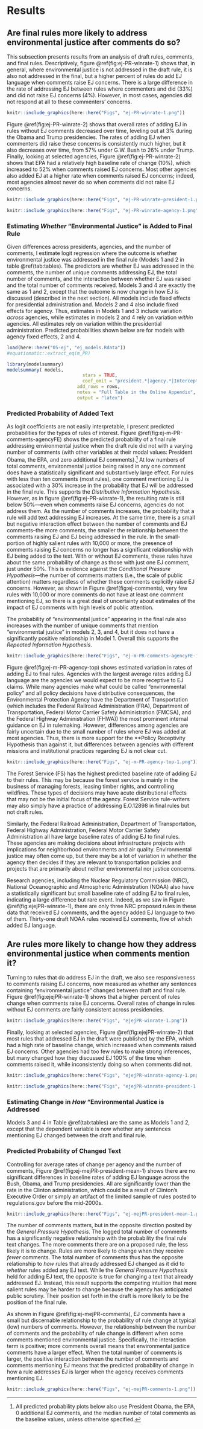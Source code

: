# Results

## Are final rules more likely to address environmental justice after comments do so?

This subsection presents results from an analysis of draft
rules, comments, and final rules. Descriptively, figure
\@ref(fig:ej-PR-winrate-1)
shows that, in general, where environmental
justice is not addressed in the draft rule, it is also not addressed in the final, but a higher percent of rules do add EJ language when comments raise EJ concerns. There is a large difference in the rate of addressing EJ between rules where commenters and did (33%) and did not raise EJ concerns (4%). However, in most cases, agencies did not respond at all to these commenters' concerns.

```r

knitr::include_graphics(here::here("Figs", "ej-PR-winrate-1.png"))
```

<!--Considering the total number of comments, 

```r
knitr::include_graphics(here::here("Figs", "ejejPR-winrate-comments-1.png"))
```
-->


Figure \@ref(fig:ej-PR-winrate-2) shows that overall rates of adding EJ in rules without EJ comments decreased over time, leveling out at 3% during the Obama and Trump presidencies. The rates of adding EJ when commenters did raise these concerns is consistently much higher, but it also decreases over time, from 57% under G.W. Bush to 26% under Trump.
Finally, looking at selected agencies, Figure \@ref(fig:ej-PR-winrate-2) shows that EPA had a relatively high baseline rate of change (10%), which increased to 52% when comments raised EJ concerns. Most other agencies also added EJ at a higher rate when comments raised EJ concerns; indeed, most agencies almost never do so when comments did not raise EJ concerns.

```r

knitr::include_graphics(here::here("Figs", "ej-PR-winrate-president-1.png"))

knitr::include_graphics(here::here("Figs", "ej-PR-winrate-agency-1.png"))
```


### Estimating *Whether* "Environmental Justice" is Added to Final Rule

Given differences across presidents, agencies, and the number of comments, I estimate logit regression where the outcome is whether environmental justice was addressed in the final rule (Models 1 and 2 in table \@ref(tab:tables). The predictors are
whether EJ was addressed in the comments, the number of unique comments addressing EJ, the total number of comments, and the interaction between whether EJ was raised and the total number of comments received. Models 3 and 4 are exactly the same as 1 and 2, except that the outcome is now change in how EJ is discussed (described in the next section). All models include fixed effects for presidential administration and. Models 2 and 4 also include fixed effects for agency. Thus, estimates in Models 1 and 3 include variation *across* agencies, while estimates in models 2 and 4 rely on variation *within* agencies. All estimates rely on variation within the presidential administration. 
<!--The base equation for model 1 is shown below.-->
Predicted probabilities shown below are for models with agency fixed effects, 2 and 4.

```r
load(here::here("05-ej", "ej_models.Rdata"))
#equatiomatic::extract_eq(m_PR)
```

```r
library(modelsummary)
modelsummary( models, 
                            stars = TRUE, 
                            coef_omit = "president.*|agency.*|Intercept", 
                          add_rows = rows, 
                          notes = "Full Table in the Online Appendix",
                          output = "latex")
```


\begin{table}[H]
\centering
\caption{\label{tab:tables}Logit Regression Models Predicting Change in Final Rule Text}

\begin{tabular}[t]{lcccc}
\toprule
Model  & 1 & 2 & 3 & 4\\
(Dependent Variable)  & (EJ Added) & (EJ Added) & (EJ Changed) & (EJ Changed)\\
\midrule
EJ comment = TRUE & 3.348*** & 2.284*** & 0.672*** & 0.731***\\
 & (0.219) & (0.233) & (0.250) & (0.255)\\
log(comments + 1) & 0.140*** & 0.231*** & -0.093*** & -0.128***\\
 & (0.022) & (0.034) & (0.029) & (0.031)\\
Unique EJ comments & 0.005 & 0.124** & 0.036** & 0.044***\\
 & (0.006) & (0.051) & (0.015) & (0.016)\\
EJ comment x log(comments + 1) & -0.309*** & -0.194*** & 0.051 & 0.061\\
 & (0.049) & (0.066) & (0.049) & (0.051)\\
\midrule
Num.Obs. & 12234 & 12234 & 2034 & 2034\\
President FE & X & X & X & X\\
Agency FE &  & X &  & X\\
AIC & 4263.5 & 3330.9 & 2279.7 & 2232.6\\
BIC & 4322.8 & 3671.8 & 2324.6 & 2395.5\\
Log.Lik. & -2123.728 & -1619.440 & -1131.840 & -1087.306\\
\bottomrule
\multicolumn{5}{l}{\textsuperscript{} * p $<$ 0.1, ** p $<$ 0.05, *** p $<$ 0.01}\\
\multicolumn{5}{l}{\textsuperscript{} Full Table in the Online Appendix}\\
\end{tabular}
\end{table}


### Predicted Probability of Added Text

As logit coefficients are not easily interpretable, I present
predicted probabilities for the types of rules of interest.
Figure \@ref(fig:ej-m-PR-comments-agencyFE) shows the predicted probability of a final rule addressing environmental justice when the draft rule did not with a varying number of comments (with other variables at their modal values: President Obama, the EPA, and zero additional EJ comments).^[All predicted probability plots below also use President Obama, the EPA, 0 additional EJ comments, and the median number of total comments as the baseline values, unless otherwise specified.] 
At low numbers of total comments, environmental justice being raised in any one comment does have a
statistically significant and substantively large effect. For rules with less than ten comments (most rules), one comment mentioning EJ is associated with a 30% increase in the probability that EJ will be addressed in the final rule. This supports the *Distributive Information Hypothesis*. However, as in figure \@ref(fig:ej-PR-winrate-1), the resulting rate is still below 50%---even when comments raise EJ concerns, agencies do not address them. As the number of comments increases, the probability that a rule will add text addressing EJ increases. At the same time, there is a small but negative interaction effect between the number of comments and EJ comments--the more comments, the smaller the relationship between the comments raising EJ and EJ being addressed in the rule. In the small-portion of highly salient rules with 10,000 or more, the presence of comments raising EJ concerns no longer has a significant relationship with EJ being added to the text. With or without EJ comments, these rules have about the same probability of change as those with just one EJ comment, just under 50%. This is evidence against the *Conditional Pressure Hypothesis*---the number of comments matters (i.e., the scale of public attention) matters regardless of whether these comments explicitly raise EJ concerns. However, as shown in Figure \@ref(fig:ej-comments), very few rules with 10,000 or more comments do not have at least one comment mentioning EJ, so there is a great deal of uncertainty about estimates of the impact of EJ comments with high levels of public attention.

The probability of
"environmental justice" appearing in the final rule also increases with the number of unique comments that mention "environmental justice" in models 2, 3, and 4, but it does not have a significantly positive relationship in Model 1. Overall this supports the *Repeated Information Hypothesis*. 


```r

knitr::include_graphics(here::here("Figs", "ej-m-PR-comments-agencyFE-1.png"))

```


Figure \@ref(fig:ej-m-PR-agency-top) shows estimated variation in rates of adding EJ to final rules.
Agencies with the largest average rates adding EJ language are the agencies we would expect to be more receptive to EJ claims.  While many agencies make what could be called "environmental policy" and all policy decisions have distributive consequences, the Environmental Protection Agency have the Department of Transportation (which includes the Federal Railroad Administration (FRA), Department of Transportation, Federal Motor Carrier Safety Administration (FMCSA), and the Federal Highway Administration (FHWA)) the most prominent internal guidance on EJ in rulemaking. However, differences among agencies are fairly uncertain due to the small number of rules where EJ was added at most agencies. Thus, there is more support for the **Policy Receptivity Hypothesis than against it, but differences between agencies with different missions and institutional practices regarding EJ is not clear cut.


```r

knitr::include_graphics(here::here("Figs", "ej-m-PR-agency-top-1.png"))
```



The Forest Service (FS) has the highest predicted baseline rate of adding EJ to their rules. This may be because the forest service is mainly in
the business of managing forests, leasing timber rights, and controlling
wildfires. These types of decisions may have acute distributional
effects that may not be the initial focus of the agency. Forest Service rule-writers may also simply have a practice of addressing E.O.12898 in final rules but not draft rules. 

Similarly, the Federal
Railroad Administration, Department of Transportation, Federal Highway
Administration, Federal Motor Carrier Safety Administration all have large baseline rates of adding EJ to final rules. These agencies are
making decisions about infrastructure projects with implications for
neighborhood environments and air quality. Environmental justice may
often come up, but there may be a lot of variation in whether the agency
then decides if they are relevant to transportation policies and
projects that are primarily about neither environmental nor justice
concerns.

Research agencies, including the Nuclear Regulatory Commission (NRC), National
Oceanographic and Atmospheric Administration (NOAA) also have a statistically significant but small baseline rate of adding EJ to final rules, indicating a large difference but rare event. Indeed, as we saw in Figure \@ref(fig:ejejPR-winrate-1), there are only three NRC proposed rules in these data that received EJ comments, and the agency added EJ language to two of them. Thirty-one draft NOAA rules received EJ comments, five of which added EJ language. 


## Are rules more likely to change how they address environmental justice when comments mention it?

Turning to rules that do address EJ in the draft, we also see responsiveness to comments raising EJ concerns, now measured as whether any sentences containing "environmental justice" changed between draft and final rule.
Figure \@ref(fig:ejejPR-winrate-1) shows that a higher percent of rules change when comments raise EJ concerns. Overall rates of change in rules without EJ comments are fairly consistent across presidencies.

```r
knitr::include_graphics(here::here("Figs", "ejejPR-winrate-1.png"))


```

<!--Considering the total number of comments, 

```r
knitr::include_graphics(here::here("Figs", "ejejPR-winrate-comments-1.png"))
```
-->

Finally, looking at selected agencies, Figure \@ref(fig:ejejPR-winrate-2) that most rules that addressed EJ in the draft were published by the EPA, which had a high rate of baseline change, which increased when comments raised EJ concerns. Other agencies had too few rules to make strong inferences, but many changed how they discussed EJ 100% of the time when comments raised it, while inconsistently doing so when comments did not.

```r
knitr::include_graphics(here::here("Figs", "ejejPR-winrate-agency-1.png"))

knitr::include_graphics(here::here("Figs", "ejejPR-winrate-president-1.png"))

```


### Estimating Change in *How* "Environmental Justice is Addressed

Models 3 and 4 in Table \@ref(tab:tables) are the same as Models 1 and 2, except that the dependent variable is now whether any sentences mentioning EJ changed between the draft and final rule.

### Predicted Probability of Changed Text

Controlling for average rates of change per agency and the number of comments, Figure \@ref(fig:ej-mejPR-president-mean-1) shows there are no significant differences in baseline rates of adding EJ language across the Bush, Obama, and Trump presidencies. All are significantly lower than the rate in the Clinton administration, which could be a result of Clinton's Executive Order or simply an artifact of the limited sample of rules posted to regulations.gov before the mid-2000s. 

```r

knitr::include_graphics(here::here("Figs", "ej-mejPR-president-mean-1.png"))
```

The number of comments matters, but in the opposite direction posited by the *General Pressure Hypothesis*. The logged total number of comments has a significantly negative relationship with the probability the final rule text changes. The more comments there are on a proposed rule, the less likely it is to change. Rules are more likely to change when they receive *fewer* comments. The total number of comments thus has the opposite relationship to *how* rules that already addressed EJ changed as it did to *whether* rules added any EJ text. While the *General Pressure Hypothesis* held for adding EJ text, the opposite is true for changing a text that already addressed EJ. Instead, this result supports the competing intuition that more salient rules may be harder to change because the agency has anticipated public scrutiny. Their position set forth in the draft is more likely to be the position of the final rule.

As shown in Figure \@ref(fig:ej-mejPR-comments), EJ comments have a small but discernable relationship to the probability of rule change at typical (low) numbers of comments. However, the relationship between the number of comments and the probability of rule change is different when some comments mentioned environmental justice. Specifically, the interaction term is positive; more comments overall means that environmental justice comments have a larger effect. When the total number of comments is larger, the positive interaction between the number of comments and comments mentioning EJ means that the predicted probability of change in how a rule addresses EJ is larger when the agency receives comments mentioning EJ.

```r

knitr::include_graphics(here::here("Figs", "ej-mejPR-comments-1.png"))
```



